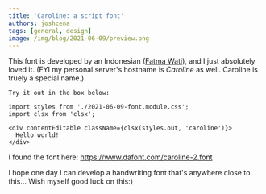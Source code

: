 ```yaml
---
title: 'Caroline: a script font'
authors: joshcena
tags: [general, design]
image: /img/blog/2021-06-09/preview.png
---
```


This font is developed by an Indonesian ([Fatma Wati](https://www.behance.net/fatmastudio)), and I just absolutely loved it. (FYI my personal server's hostname is _Caroline_ as well. Caroline is truely a special name.)

<!-- truncate -->

```mdx-code-block
Try it out in the box below:

import styles from './2021-06-09-font.module.css';
import clsx from 'clsx';

<div contentEditable className={clsx(styles.out, 'caroline')}>
  Hello world!
</div>
```

I found the font here: https://www.dafont.com/caroline-2.font

I hope one day I can develop a handwriting font that's anywhere close to this... Wish myself good luck on this:)
